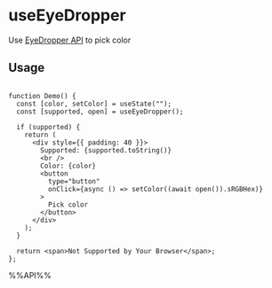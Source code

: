 # useEyeDropper

Use [EyeDropper API](https://developer.mozilla.org/en-US/docs/Web/API/EyeDropper_API) to pick color


## Usage

```tsx live

function Demo() {
  const [color, setColor] = useState("");
  const [supported, open] = useEyeDropper();

  if (supported) {
    return (
      <div style={{ padding: 40 }}>
        Supported: {supported.toString()}
        <br />
        Color: {color}
        <button
          type="button"
          onClick={async () => setColor((await open()).sRGBHex)}
        >
          Pick color
        </button>
      </div>
    );
  }

  return <span>Not Supported by Your Browser</span>;
};

```

%%API%%